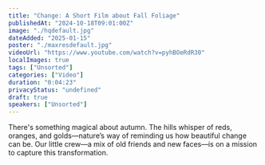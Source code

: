 ```yaml
---
title: "Change: A Short Film about Fall Foliage"
publishedAt: "2024-10-18T09:01:00Z"
image: "./hqdefault.jpg"
dateAdded: "2025-01-15"
poster: "./maxresdefault.jpg"
videoUrl: "https://www.youtube.com/watch?v=pyhBOeRdR30"
localImages: true
tags: ["Unsorted"]
categories: ["Video"]
duration: "0:04:23"
privacyStatus: "undefined"
draft: true
speakers: ["Unsorted"]
---
```

There's something magical about autumn. The hills whisper of reds, oranges, and golds—nature’s way of reminding us how beautiful change can be. Our little crew—a mix of old friends and new faces—is on a mission to capture this transformation.

